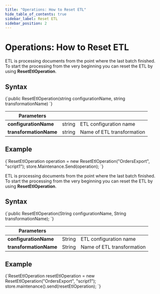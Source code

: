 ```yaml
---
title: "Operations: How to Reset ETL"
hide_table_of_contents: true
sidebar_label: Reset ETL
sidebar_position: 2
---
```





# Operations: How to Reset ETL
<LanguageSwitcher supportedLanguages={supportedLanguages} />
<LanguageContent language="csharp">


ETL is processing documents from the point where the last batch finished. To start the processing from the very beginning you can reset the ETL by using **ResetEtlOperation**.

## Syntax

<TabItem value="reset_etl_1" label="reset_etl_1">
<CodeBlock language="csharp">
{`public ResetEtlOperation(string configurationName, string transformationName)
`}
</CodeBlock>
</TabItem>

| Parameters | | |
| ------------- | ----- | ---- |
| **configurationName** | string | ETL configuration name |
| **transformationName** | string | Name of ETL transformation |

## Example

<TabItem value="reset_etl_2" label="reset_etl_2">
<CodeBlock language="csharp">
{`ResetEtlOperation operation = new ResetEtlOperation("OrdersExport", "script1");
store.Maintenance.Send(operation);
`}
</CodeBlock>
</TabItem>


</LanguageContent>
<LanguageContent language="java">


ETL is processing documents from the point where the last batch finished. To start the processing from the very beginning you can reset the ETL by using **ResetEtlOperation**.

## Syntax

<TabItem value="reset_etl_1" label="reset_etl_1">
<CodeBlock language="java">
{`public ResetEtlOperation(String configurationName, String transformationName);
`}
</CodeBlock>
</TabItem>

| Parameters | | |
| ------------- | ----- | ---- |
| **configurationName** | String | ETL configuration name |
| **transformationName** | String | Name of ETL transformation |

## Example

<TabItem value="reset_etl_2" label="reset_etl_2">
<CodeBlock language="java">
{`ResetEtlOperation resetEtlOperation = new ResetEtlOperation("OrdersExport", "script1");
store.maintenance().send(resetEtlOperation);
`}
</CodeBlock>
</TabItem>


</LanguageContent>

<!---
### ETL
- [Basics](../../../../server/ongoing-tasks/etl/basics)
- [RavenDB ETL](../../../../server/ongoing-tasks/etl/raven)
- [SQL ETL](../../../../server/ongoing-tasks/etl/sql)

### Studio
- [RavenDB ETL Task](../../../../studio/database/tasks/ongoing-tasks/ravendb-etl-task)


-->